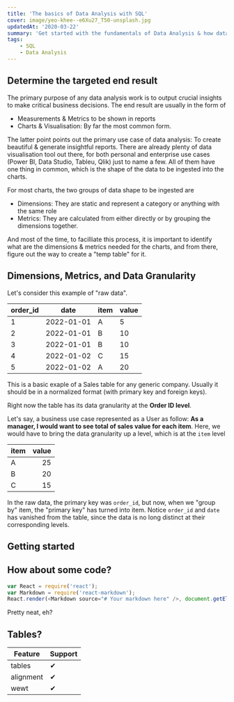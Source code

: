```yaml
---
title: 'The basics of Data Analysis with SQL'
cover: image/yeo-khee--e6Xu27_T50-unsplash.jpg
updatedAt: '2020-03-22'
summary: 'Get started with the fundamentals of Data Analysis & how data is presented'
tags:
    - SQL
    - Data Analysis
---
```


## Determine the targeted end result

The primary purpose of any data analysis work is to output crucial insights to make critical business decisions. The end result are usually in the form of

-   Measurements & Metrics to be shown in reports
-   Charts & Visualisation: By far the most common form.

The latter point points out the primary use case of data analysis: To create beautiful & generate insightful reports. There are already plenty of data visualisation tool out there, for both personal and enterprise use cases (Power BI, Data Studio, Tableu, Qlik) just to name a few. All of them have one thing in common, which is the shape of the data to be ingested into the charts.

For most charts, the two groups of data shape to be ingested are

-   Dimensions: They are static and represent a category or anything with the same role
-   Metrics: They are calculated from either directly or by grouping the dimensions together.

And most of the time, to facilliate this process, it is important to identify what are the dimensions & metrics needed for the charts, and from there, figure out the way to create a "temp table" for it.

## Dimensions, Metrics, and Data Granularity

Let's consider this example of "raw data".

| order_id | date       | item | value |
| -------- | ---------- | ---- | ----- |
| 1        | 2022-01-01 | A    | 5     |
| 2        | 2022-01-01 | B    | 10    |
| 3        | 2022-01-01 | B    | 10    |
| 4        | 2022-01-02 | C    | 15    |
| 5        | 2022-01-02 | A    | 20    |

This is a basic exaple of a Sales table for any generic company. Usually it should be in a normalized format (with primary key and foreign keys).

Right now the table has its data granularity at the **Order ID level**.

Let's say, a business use case represented as a User as follow: **As a manager, I would want to see total of sales value for each item**. Here, we would have to bring the data granularity up a level, which is at the `item` level

| item | value |
| ---- | ----: |
| A    |    25 |
| B    |    20 |
| C    |    15 |

In the raw data, the primary key was `order_id`, but now, when we "group by" item, the "primary key" has turned into item. Notice `order_id` and `date` has vanished from the table, since the data is no long distinct at their corresponding levels.

## Getting started

## How about some code?

```js
var React = require('react');
var Markdown = require('react-markdown');
React.render(<Markdown source="# Your markdown here" />, document.getElementById('content'));
```

Pretty neat, eh?

## Tables?

| Feature   | Support |
| --------- | ------- |
| tables    | ✔      |
| alignment | ✔      |
| wewt      | ✔      |
